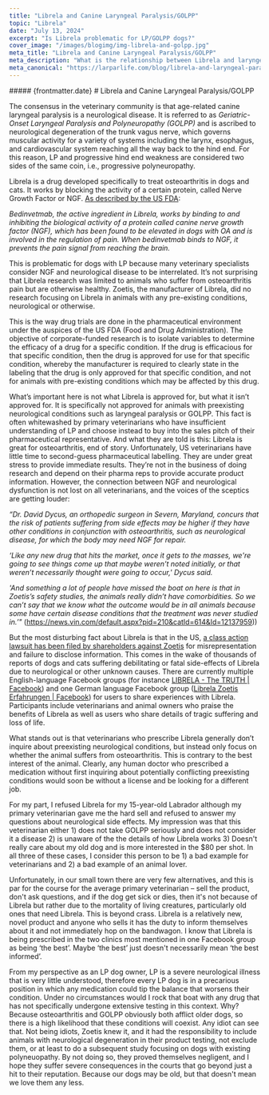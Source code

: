 ```yaml
---
title: "Librela and Canine Laryngeal Paralysis/GOLPP"
topic: "Librela"
date: "July 13, 2024"
excerpt: "Is Librela problematic for LP/GOLPP dogs?"
cover_image: "/images/blogimg/img-librela-and-golpp.jpg"
meta_title: "Librela and Canine Laryngeal Paralysis/GOLPP"
meta_description: "What is the relationship between Librela and laryngeal paralysis?" 
meta_canonical: "https://larparlife.com/blog/librela-and-laryngeal-paralysis-golpp"
---
```


<div>
##### {frontmatter.date}
# Librela and Canine Laryngeal Paralysis/GOLPP
</div>

The consensus in the veterinary community is that age-related canine laryngeal paralysis is a neurological disease. It is referred to as *Geriatric-Onset Laryngeal Paralysis and Polyneuropathy (GOLPP)* and is ascribed to neurological degeneration of the trunk vagus nerve, which governs muscular activity for a variety of systems including the larynx, esophagus, and cardiovascular system reaching all the way back to the hind end. For this reason, LP and progressive hind end weakness are considered two sides of the same coin, i.e., progressive polyneuropathy.

Librela is a drug developed specifically to treat osteoarthritis in dogs and cats. It works by blocking the activity of a certain protein, called Nerve Growth Factor or NGF. <a href="https://www.fda.gov/animal-veterinary/cvm-updates/fda-approves-first-monoclonal-antibody-dogs-osteoarthritis-pain" className="link-dark" target="_blank" rel="noreferrer noopener">As described by the US FDA</a>: 

*Bedinvetmab, the active ingredient in Librela, works by binding to and inhibiting the biological activity of a protein called canine nerve growth factor (NGF), which has been found to be elevated in dogs with OA and is involved in the regulation of pain. When bedinvetmab binds to NGF, it prevents the pain signal from reaching the brain.* 

This is problematic for dogs with LP because many veterinary specialists consider NGF and neurological disease to be interrelated. It&rsquo;s not surprising that Librela research was limited to animals who suffer from osteoarthritis pain but are otherwise healthy. Zoetis, the manufacturer of Librela, did no research focusing on Librela in animals with any pre-existing conditions, neurological or otherwise. 

This is the way drug trials are done in the pharmaceutical environment under the auspices of the US FDA (Food and Drug Administration). The objective of corporate-funded research is to isolate variables to determine the efficacy of a drug for a specific condition. If the drug is efficacious for that specific condition, then the drug is approved for use for that specific condition, whereby the manufacturer is required to clearly state in the labeling that the drug is only approved for that specific condition, and not for animals with pre-existing conditions which may be affected by this drug. 

What&rsquo;s important here is not what Librela is approved for, but what it isn&rsquo;t approved for. It is specifically not approved for animals with preexisting neurological conditions such as laryngeal paralysis or GOLPP. This fact is often whitewashed by primary veterinarians who have insufficient understanding of LP and choose instead to buy into the sales pitch of their pharmaceutical representative. And what they are told is this: Librela is great for osteoarthritis, end of story. Unfortunately, US veterinarians have little time to second-guess pharmaceutical labelling. They are under great stress to provide immediate results. They&rsquo;re not in the business of doing research and depend on their pharma reps to provide accurate product information. However, the connection between NGF and neurological dysfunction is not lost on all veterinarians, and the voices of the sceptics are getting louder:

*“Dr. David Dycus, an orthopedic surgeon in Severn, Maryland, concurs that the risk of patients suffering from side effects may be higher if they have other conditions in conjunction with osteoarthritis, such as neurological disease, for which the body may need NGF for repair.*

*&lsquo;Like any new drug that hits the market, once it gets to the masses, we're going to see things come up that maybe weren&rsquo;t noted initially, or that weren&rsquo;t necessarily thought were going to occur,' Dycus said.*

*'And something a lot of people have missed the boat on here is that in Zoetis&rsquo;s safety studies, the animals really didn&rsquo;t have comorbidities. So we can&rsquo;t say that we know what the outcome would be in all animals because some have certain disease conditions that the treatment was never studied in.&rsquo;"* 
(<a href="https://news.vin.com/default.aspx?pid=210&catId=614&Id=12137959" className="link-dark" target="_blank" rel="noreferrer noopener">https://news.vin.com/default.aspx?pid=210&catId=614&Id=12137959)</a>)

But the most disturbing fact about Librela is that in the US, <a href="https://www.prnewswire.com/news-releases/investigation-alert-the-schall-law-firm-announces-it-is-investigating-claims-against-zoetis-inc-and-encourages-investors-with-losses-to-contact-the-firm-302116262.html" className="link-dark" target="_blank" rel="noreferrer noopener">a class action lawsuit has been filed by shareholders against Zoetis</a> for misrepresentation and failure to disclose information. This comes in the wake of thousands of reports of dogs and cats suffering debilitating or fatal side-effects of Librela due to neurological or other unknown causes. There are currently multiple English-language Facebook groups (for instance <a href="https://www.facebook.com/groups/235489239569004" className="link-dark" target="_blank" rel="noreferrer noopener">LIBRELA - The TRUTH | Facebook</a>) and one German language Facebook group (<a href="https://www.facebook.com/groups/494581461920472" className="link-dark" target="_blank" rel="noreferrer noopener">Librela Zoetis Erfahrungen | Facebook</a>) for users to share experiences with Librela. Participants include veterinarians and animal owners who praise the benefits of Librela as well as users who share details of tragic suffering and loss of life. 

What stands out is that veterinarians who prescribe Librela generally don&rsquo;t inquire about preexisting neurological conditions, but instead only focus on whether the animal suffers from osteoarthritis. This is contrary to the best interest of the animal. Clearly, any human doctor who prescribed a medication without first inquiring about potentially conflicting preexisting conditions would soon be without a license and be looking for a different job.

For my part, I refused Librela for my 15-year-old Labrador although my primary veterinarian gave me the hard sell and refused to answer my questions about neurological side effects. My impression was that this veterinarian either 1) does not take GOLPP seriously and does not consider it a disease 2) is unaware of the the details of how Librela works 3) Doesn't really care about my old dog and is more interested in the $80 per shot. In all three of these cases, I consider this person to be 1) a bad example for veterinarians and 2) a bad example of an animal lover. 

Unfortunately, in our small town there are very few alternatives, and this is par for the course for the average primary veterinarian –  sell the product, don't ask questions, and if the dog get sick or dies, then it's not because of Librela but rather due to the  mortality of living creatures, particularly old ones that need Librela. This is beyond crass. Librela is a relatively new, novel product and anyone who sells it has the duty to inform themselves about it and not immediately hop on the bandwagon. I know that Librela is being prescribed in the two clinics most mentioned in one Facebook group as being &lsquo;the best&rsquo;. Maybe &lsquo;the best&rsquo; just doesn't necessarily mean &lsquo;the best informed&rsquo;. 

From my perspective as an LP dog owner, LP is a severe neurological illness that is very little understood, therefore every LP dog is in a precarious position in which any medication could tip the balance that worsens their condition. Under no circumstances would I rock that boat with any drug that has not specifically undergone extensive testing in this context. Why? Because osteoarthritis and GOLPP obviously both afflict older dogs, so there is a high likelihood that these conditions will coexist. Any idiot can see that. Not being idiots, Zoetis knew it, and it had the responsibility to include animals with neurological degeneration in their product testing, not exclude them, or at least to do a subsequent study focusing on dogs with existing polyneuopathy. By not doing so, they proved themselves negligent, and I hope they suffer severe consequences in the courts that go beyond just a hit to their reputation. Because our dogs may be old, but that doesn't mean we love them any less.
